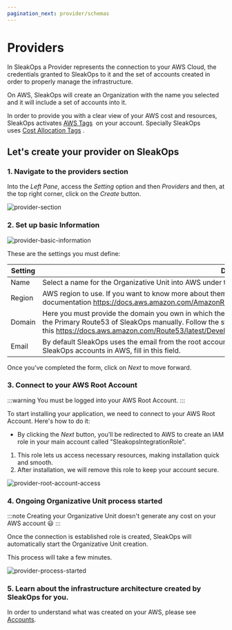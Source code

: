 ```yaml
---
pagination_next: provider/schemas
---
```



# Providers

In SleakOps a Provider represents the connection to your AWS Cloud, the credentials granted to SleakOps to it and the set of accounts created in order to properly manage the infrastructure. 

On AWS, SleakOps will create an Organization with the name you selected and it will include a set of accounts into it.

In order to provide you with a clear view of your AWS cost and resources, SleakOps activates [AWS Tags](https://docs.aws.amazon.com/tag-editor/latest/userguide/tagging.html)  on your account. Specially SleakOps uses [Cost Allocation Tags](https://docs.aws.amazon.com/awsaccountbilling/latest/aboutv2/cost-alloc-tags.html) .

## Let's create your provider on SleakOps

### 1. Navigate to the providers section

Into the *Left Pane*, access the *Setting* option and then *Providers* and then, at the top right corner, click on the *Create* button.

<Zoom overlayBgColorEnd="rgba(255, 255, 255, 0.8)">
  <img
    src="/img/provider/providerstep1.png"
    alt="provider-section"
  />
</Zoom>

### 2. Set up basic Information

<Zoom overlayBgColorEnd="rgba(255, 255, 255, 0.8)">
  <img
    src="/img/provider/providerstep2.png"
    alt="provider-basic-information"
  />
</Zoom>

These are the settings you must define:

| Setting  | Description |
| --- | --- |
| Name | Select a name for the Organizative Unit into AWS under the needed accounts will be created. |
| Region | AWS region to use. If you want to know more about them, you can visit this documentation https://docs.aws.amazon.com/AmazonRDS/latest/UserGuide/Concepts.RegionsAndAvailabilityZones.html. |
| Domain | Here you must provide the domain you own in which the different environments will be deployed.  It must be delegated to the Primary Route53 of SleakOps manually. Follow the steps described on this https://docs.aws.amazon.com/Route53/latest/DeveloperGuide/MigratingDNS.html. |
| Email | By default SleakOps uses the email from the root account provided, If you want to use other email to register your SleakOps accounts in AWS, fill in this field. |

Once you’ve completed the form, click on *Next* to move forward.

### 3. Connect to your AWS Root Account

:::warning
You must be logged into your AWS Root Account.
:::

To start installing your application, we need to connect to your AWS Root Account. Here's how to do it:

- By clicking the *Next* button, you’ll be redirected to AWS to create an IAM role in your main account called "SleakopsIntegrationRole". 
<ol>
    <li>This role lets us access necessary resources, making installation quick and smooth.</li>
    <li>After installation, we will remove this role to keep your account secure.</li>
</ol>

<Zoom overlayBgColorEnd="rgba(255, 255, 255, 0.8)">
  <img
    src="/img/provider/providerstep3.png"
    alt="provider-root-account-access"
  />
</Zoom>

### 4. Ongoing Organizative Unit process started

:::note
Creating your Organizative Unit doesn't generate any cost on your AWS account 😃 
:::

Once the connection is established role is created, SleakOps will automatically start the Organizative Unit creation. 

This process will take a few minutes. 

<Zoom overlayBgColorEnd="rgba(255, 255, 255, 0.8)">
  <img
    src="/img/provider/providerstep4.png"
    alt="provider-process-started"
  />
</Zoom>

### 5. Learn about the infrastructure architecture created by SleakOps for you.

In order to understand what was created on your AWS, please see [Accounts](/provider/accounts).

